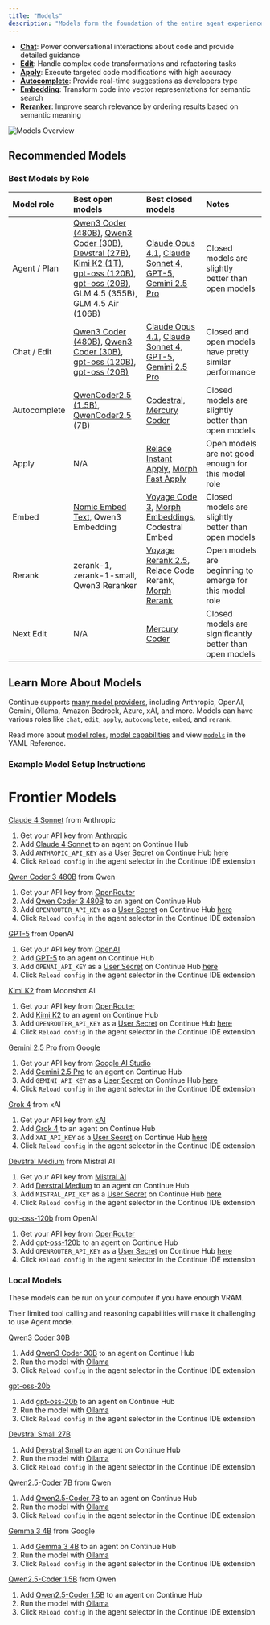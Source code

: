 ```yaml
---
title: "Models"
description: "Models form the foundation of the entire agent experience, offering different specialized capabilities:"
---
```


- **[Chat](/customize/model-roles/chat)**: Power conversational interactions about code and provide detailed guidance
- **[Edit](/customize/model-roles/edit)**: Handle complex code transformations and refactoring tasks
- **[Apply](/customize/model-roles/apply)**: Execute targeted code modifications with high accuracy
- **[Autocomplete](/customize/model-roles/autocomplete)**: Provide real-time suggestions as developers type
- **[Embedding](/customize/model-roles/embeddings)**: Transform code into vector representations for semantic search
- **[Reranker](/customize/model-roles/reranking)**: Improve search relevance by ordering results based on semantic meaning

![Models Overview](/images/customization/images/model-blocks-overview-36c30e7e01928d7a9b5b26ff1639c34b.png)

## Recommended Models

### Best Models by Role

| Model role   | Best open models                                                                                                                                 | Best closed models                                                                                                                                                                                                                                             | Notes                                                                        |
| :----------- | :----------------------------------------------------------------------------------------------------------------------------------------------- | :------------------------------------------------------------------------------------------------------------------------------------------------------------------------------------------------------------------------------------------------------------- | :--------------------------------------------------------------------------- |
| Agent / Plan | [Qwen3 Coder (480B)](https://hub.continue.dev/openrouter/qwen3-coder), [Qwen3 Coder (30B)](https://hub.continue.dev/ollama/qwen3-coder-30b), [Devstral (27B)](https://hub.continue.dev/ollama/devstral), [Kimi K2 (1T)](https://hub.continue.dev/openrouter/kimi-k2), [gpt-oss (120B)](https://hub.continue.dev/openrouter/gpt-oss-120b), [gpt-oss (20B)](https://hub.continue.dev/ollama/gpt-oss-20b), GLM 4.5 (355B), GLM 4.5 Air (106B) | [Claude Opus 4.1](https://hub.continue.dev/anthropic/claude-4-1-opus), [Claude Sonnet 4](https://hub.continue.dev/anthropic/claude-4-sonnet), [GPT-5](https://hub.continue.dev/openai/gpt-5), [Gemini 2.5 Pro](https://hub.continue.dev/google/gemini-2.5-pro) | Closed models are slightly better than open models                           |
| Chat / Edit  | [Qwen3 Coder (480B)](https://hub.continue.dev/openrouter/qwen3-coder), [Qwen3 Coder (30B)](https://hub.continue.dev/ollama/qwen3-coder-30b), [gpt-oss (120B)](https://hub.continue.dev/openrouter/gpt-oss-120b), [gpt-oss (20B)](https://hub.continue.dev/ollama/gpt-oss-20b)                                                                          | [Claude Opus 4.1](https://hub.continue.dev/anthropic/claude-4-1-opus), [Claude Sonnet 4](https://hub.continue.dev/anthropic/claude-4-sonnet), [GPT-5](https://hub.continue.dev/openai/gpt-5), [Gemini 2.5 Pro](https://hub.continue.dev/google/gemini-2.5-pro) | Closed and open models have pretty similar performance                       |
| Autocomplete | [QwenCoder2.5 (1.5B)](https://hub.continue.dev/ollama/qwen2.5-coder-1.5b), [QwenCoder2.5 (7B)](https://hub.continue.dev/ollama/qwen2.5-coder-7b)                                                    | [Codestral](https://hub.continue.dev/mistral/codestral), [Mercury Coder](https://hub.continue.dev/inceptionlabs/mercury-coder)                                                                                                                                                                                       | Closed models are slightly better than open models                           |
| Apply        | N/A                                                                                                                                              | [Relace Instant Apply](https://hub.continue.dev/relace/instant-apply), [Morph Fast Apply](https://hub.continue.dev/morphllm/morph-v2)                                                                                                                          | Open models are not good enough for this model role |
| Embed        | [Nomic Embed Text](https://hub.continue.dev/ollama/nomic-embed-text-latest), Qwen3 Embedding                                                     | [Voyage Code 3](https://hub.continue.dev/voyageai/voyage-code-3), [Morph Embeddings](https://hub.continue.dev/morphllm/morph-embedding-v2), Codestral Embed                                                                                                   | Closed models are slightly better than open models                           |
| Rerank       | zerank-1, zerank-1-small, Qwen3 Reranker                                                                                                      | [Voyage Rerank 2.5](https://hub.continue.dev/voyageai/rerank-2-5), Relace Code Rerank, [Morph Rerank](https://hub.continue.dev/morphllm/morph-rerank-v2)                                                                                                       | Open models are beginning to emerge for this model role                      |
| Next Edit    | N/A                                                                                                                                            | [Mercury Coder](https://hub.continue.dev/inceptionlabs/mercury-coder)                                                                                                                                                                                                                                               | Closed models are significantly better than open models                      |

## Learn More About Models

Continue supports [many model providers](/customize/model-providers/top-level/openai), including Anthropic, OpenAI, Gemini, Ollama, Amazon Bedrock, Azure, xAI, and more. Models can have various roles like `chat`, `edit`, `apply`, `autocomplete`, `embed`, and `rerank`.

Read more about [model roles](/customize/model-roles), [model capabilities](/customize/deep-dives/model-capabilities) and view [`models`](/reference#models) in the YAML Reference.

### Example Model Setup Instructions

# Frontier Models

[Claude 4 Sonnet](https://hub.continue.dev/anthropic/claude-4-sonnet) from Anthropic

1. Get your API key from [Anthropic](https://console.anthropic.com/)
2. Add [Claude 4 Sonnet](https://hub.continue.dev/anthropic/claude-4-sonnet) to an agent on Continue Hub
3. Add `ANTHROPIC_API_KEY` as a [User Secret](https://docs.continue.dev/hub/secrets/secret-types#user-secrets) on Continue Hub [here](https://hub.continue.dev/settings/secrets)
4. Click `Reload config` in the agent selector in the Continue IDE extension

[Qwen Coder 3 480B](https://hub.continue.dev/openrouter/qwen3-coder) from Qwen

1. Get your API key from [OpenRouter](https://openrouter.ai/settings/keys)
2. Add [Qwen Coder 3 480B](https://hub.continue.dev/openrouter/qwen3-coder) to an agent on Continue Hub
3. Add `OPENROUTER_API_KEY` as a [User Secret](https://docs.continue.dev/hub/secrets/secret-types#user-secrets) on Continue Hub [here](https://hub.continue.dev/settings/secrets)
4. Click `Reload config` in the agent selector in the Continue IDE extension

[GPT-5](https://hub.continue.dev/openai/gpt-5) from OpenAI

1. Get your API key from [OpenAI](https://platform.openai.com)
2. Add [GPT-5](https://hub.continue.dev/openai/gpt-5) to an agent on Continue Hub
3. Add `OPENAI_API_KEY` as a [User Secret](https://docs.continue.dev/hub/secrets/secret-types#user-secrets) on Continue Hub [here](https://hub.continue.dev/settings/secrets)
4. Click `Reload config` in the agent selector in the Continue IDE extension

[Kimi K2](https://hub.continue.dev/openrouter/kimi-k2) from Moonshot AI

1. Get your API key from [OpenRouter](https://openrouter.ai/settings/keys)
2. Add [Kimi K2](https://hub.continue.dev/openrouter/kimi-k2) to an agent on Continue Hub
3. Add `OPENROUTER_API_KEY` as a [User Secret](https://docs.continue.dev/hub/secrets/secret-types#user-secrets) on Continue Hub [here](https://hub.continue.dev/settings/secrets)
4. Click `Reload config` in the agent selector in the Continue IDE extension

[Gemini 2.5 Pro](https://hub.continue.dev/google/gemini-2.5-pro) from Google

1. Get your API key from [Google AI Studio](https://aistudio.google.com)
2. Add [Gemini 2.5 Pro](https://hub.continue.dev/google/gemini-2.5-pro) to an agent on Continue Hub
3. Add `GEMINI_API_KEY` as a [User Secret](https://docs.continue.dev/hub/secrets/secret-types#user-secrets) on Continue Hub [here](https://hub.continue.dev/settings/secrets)
4. Click `Reload config` in the agent selector in the Continue IDE extension

[Grok 4](https://hub.continue.dev/xai/grok-4) from xAI

1. Get your API key from [xAI](https://console.x.ai/)
2. Add [Grok 4](https://hub.continue.dev/xai/grok-4) to an agent on Continue Hub
3. Add `XAI_API_KEY` as a [User Secret](https://docs.continue.dev/hub/secrets/secret-types#user-secrets) on Continue Hub [here](https://hub.continue.dev/settings/secrets)
4. Click `Reload config` in the agent selector in the Continue IDE extension

[Devstral Medium](https://hub.continue.dev/mistral/devstral-medium) from Mistral AI

1. Get your API key from [Mistral AI](https://console.mistral.ai/)
2. Add [Devstral Medium](https://hub.continue.dev/mistral/devstral-medium) to an agent on Continue Hub
3. Add `MISTRAL_API_KEY` as a [User Secret](https://docs.continue.dev/hub/secrets/secret-types#user-secrets) on Continue Hub [here](https://hub.continue.dev/settings/secrets)
4. Click `Reload config` in the agent selector in the Continue IDE extension

[gpt-oss-120b](https://hub.continue.dev/openrouter/gpt-oss-120b) from OpenAI

1. Get your API key from [OpenRouter](https://openrouter.ai/settings/keys)
2. Add [gpt-oss-120b](https://hub.continue.dev/openrouter/gpt-oss-120b) to an agent on Continue Hub
3. Add `OPENROUTER_API_KEY` as a [User Secret](https://docs.continue.dev/hub/secrets/secret-types#user-secrets) on Continue Hub [here](https://hub.continue.dev/settings/secrets)
4. Click `Reload config` in the agent selector in the Continue IDE extension

### Local Models

These models can be run on your computer if you have enough VRAM.

Their limited tool calling and reasoning capabilities will make it challenging to use Agent mode.

[Qwen3 Coder 30B](https://hub.continue.dev/ollama/qwen3-coder-30b)

1. Add [Qwen3 Coder 30B](https://hub.continue.dev/ollama/qwen3-coder-30b) to an agent on Continue Hub
2. Run the model with [Ollama](https://docs.continue.dev/guides/ollama-guide#using-ollama-with-continue-a-developers-guide)
3. Click `Reload config` in the agent selector in the Continue IDE extension

[gpt-oss-20b](https://hub.continue.dev/ollama/gpt-oss-20b)

1. Add [gpt-oss-20b](ttps://hub.continue.dev/ollama/gpt-oss-20b) to an agent on Continue Hub
2. Run the model with [Ollama](https://docs.continue.dev/guides/ollama-guide#using-ollama-with-continue-a-developers-guide)
3. Click `Reload config` in the agent selector in the Continue IDE extension

[Devstral Small 27B](https://hub.continue.dev/ollama/devstral)

1. Add [Devstral Small](https://hub.continue.dev/ollama/devstral) to an agent on Continue Hub
2. Run the model with [Ollama](https://docs.continue.dev/guides/ollama-guide#using-ollama-with-continue-a-developers-guide)
3. Click `Reload config` in the agent selector in the Continue IDE extension

[Qwen2.5-Coder 7B](https://hub.continue.dev/ollama/qwen2.5-coder-7b) from Qwen

1. Add [Qwen2.5-Coder 7B](https://hub.continue.dev/ollama/qwen2.5-coder-7b) to an agent on Continue Hub
2. Run the model with [Ollama](https://docs.continue.dev/guides/ollama-guide#using-ollama-with-continue-a-developers-guide)
3. Click `Reload config` in the agent selector in the Continue IDE extension

[Gemma 3 4B](https://hub.continue.dev/ollama/gemma3-4b) from Google

1. Add [Gemma 3 4B](https://hub.continue.dev/ollama/gemma3-4b) to an agent on Continue Hub
2. Run the model with [Ollama](https://docs.continue.dev/guides/ollama-guide#using-ollama-with-continue-a-developers-guide)
3. Click `Reload config` in the agent selector in the Continue IDE extension

[Qwen2.5-Coder 1.5B](https://hub.continue.dev/ollama/qwen2.5-coder-1.5b) from Qwen

1. Add [Qwen2.5-Coder 1.5B](https://hub.continue.dev/ollama/qwen2.5-coder-1.5b) to an agent on Continue Hub
2. Run the model with [Ollama](https://docs.continue.dev/guides/ollama-guide#using-ollama-with-continue-a-developers-guide)
3. Click `Reload config` in the agent selector in the Continue IDE extension
